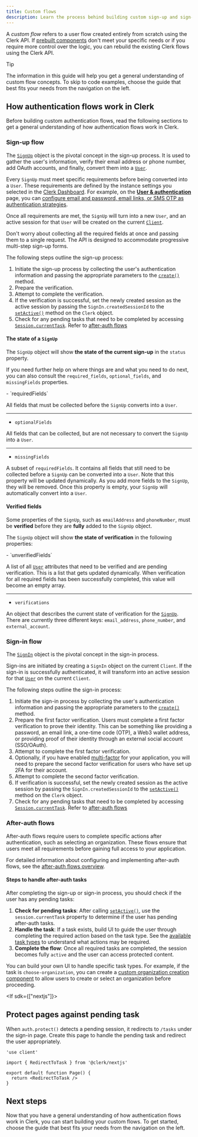 ```yaml
---
title: Custom flows
description: Learn the process behind building custom sign-up and sign-in flows with Clerk.
---
```


A _custom flow_ refers to a user flow created entirely from scratch using the Clerk API. If [prebuilt components](/docs/components/overview) don't meet your specific needs or if you require more control over the logic, you can rebuild the existing Clerk flows using the Clerk API.

> [!TIP]
> The information in this guide will help you get a general understanding of custom flow concepts. To skip to code examples, choose the guide that best fits your needs from the navigation on the left.

## How authentication flows work in Clerk

Before building custom authentication flows, read the following sections to get a general understanding of how authentication flows work in Clerk.

### Sign-up flow

The [`SignUp`](/docs/references/javascript/sign-up) object is the pivotal concept in the sign-up process. It is used to gather the user's information, verify their email address or phone number, add OAuth accounts, and finally, convert them into a [`User`](/docs/references/javascript/user).

Every `SignUp` must meet specific requirements before being converted into a `User`. These requirements are defined by the instance settings you selected in the [Clerk Dashboard](https://dashboard.clerk.com/). For example, on the [**User & authentication**](https://dashboard.clerk.com/last-active?path=user-authentication/user-and-authentication) page, you can [configure email and password, email links, or SMS OTP as authentication strategies](/docs/authentication/configuration/sign-up-sign-in-options).

Once all requirements are met, the `SignUp` will turn into a new `User`, and an active session for that `User` will be created on the current [`Client`](/docs/references/javascript/client).

Don't worry about collecting all the required fields at once and passing them to a single request. The API is designed to accommodate progressive multi-step sign-up forms.

The following steps outline the sign-up process:

1. Initiate the sign-up process by collecting the user's authentication information and passing the appropriate parameters to the [`create()`](/docs/references/javascript/sign-in#create) method.
1. Prepare the verification.
1. Attempt to complete the verification.
1. If the verification is successful, set the newly created session as the active session by passing the `SignIn.createdSessionId` to the [`setActive()`](/docs/references/javascript/clerk#set-active) method on the `Clerk` object.
1. Check for any pending tasks that need to be completed by accessing [`Session.currentTask`](/docs/references/javascript/types/session-task). Refer to [after-auth flows](/docs/authentication/configuration/after-auth-flows)

#### The state of a `SignUp`

The `SignUp` object will show **the state of the current sign-up** in the `status` property.

If you need further help on where things are and what you need to do next, you can also consult the `required_fields`, `optional_fields`, and `missingFields` properties.

<Properties>
  - `requiredFields`

  All fields that must be collected before the `SignUp` converts into a `User`.

  ---

  - `optionalFields`

  All fields that can be collected, but are not necessary to convert the `SignUp` into a `User`.

  ---

  - `missingFields`

  A subset of `requiredFields`. It contains all fields that still need to be collected before a `SignUp` can be converted into a `User`. Note that this property will be updated dynamically. As you add more fields to the `SignUp`, they will be removed. Once this property is empty, your `SignUp` will automatically convert into a `User`.
</Properties>

#### Verified fields

Some properties of the `SignUp`, such as `emailAddress` and `phoneNumber`, must be **verified** before they are **fully** added to the `SignUp` object.

The `SignUp` object will show **the state of verification** in the following properties:

<Properties>
  - `unverifiedFields`

  A list of all [`User`](/docs/references/javascript/user) attributes that need to be verified and are pending verification. This is a list that gets updated dynamically. When verification for all required fields has been successfully completed, this value will become an empty array.

  ---

  - `verifications`

  An object that describes the current state of verification for the [`SignUp`](/docs/references/javascript/sign-in). There are currently three different keys: `email_address`, `phone_number`, and `external_account`.
</Properties>

### Sign-in flow

The [`SignIn`](/docs/references/javascript/sign-in) object is the pivotal concept in the sign-in process.

Sign-ins are initiated by creating a `SignIn` object on the current `Client`. If the sign-in is successfully authenticated, it will transform into an active session for that [`User`](/docs/references/javascript/user) on the current `Client`.

The following steps outline the sign-in process:

1. Initiate the sign-in process by collecting the user's authentication information and passing the appropriate parameters to the [`create()`](/docs/references/javascript/sign-in#create) method.
1. Prepare the first factor verification. Users must complete a first factor verification to prove their identity. This can be something like providing a password, an email link, a one-time code (OTP), a Web3 wallet address, or providing proof of their identity through an external social account (SSO/OAuth).
1. Attempt to complete the first factor verification.
1. Optionally, if you have enabled [multi-factor](/docs/authentication/configuration/sign-up-sign-in-options) for your application, you will need to prepare the second factor verification for users who have set up 2FA for their account.
1. Attempt to complete the second factor verification.
1. If verification is successful, set the newly created session as the active session by passing the `SignIn.createdSessionId` to the [`setActive()`](/docs/references/javascript/clerk#set-active) method on the `Clerk` object.
1. Check for any pending tasks that need to be completed by accessing [`Session.currentTask`](/docs/references/javascript/types/session-task). Refer to [after-auth flows](/docs/authentication/configuration/after-auth-flows)

### After-auth flows

After-auth flows require users to complete specific actions after authentication, such as selecting an organization. These flows ensure that users meet all requirements before gaining full access to your application.

For detailed information about configuring and implementing after-auth flows, see the [after-auth flows overview](/docs/authentication/configuration/after-auth-flows).

#### Steps to handle after-auth tasks

After completing the sign-up or sign-in process, you should check if the user has any pending tasks:

1. **Check for pending tasks**: After calling [`setActive()`](/docs/references/javascript/clerk#set-active), use the `session.currentTask` property to determine if the user has pending after-auth tasks.
1. **Handle the task**: If a task exists, build UI to guide the user through completing the required action based on the task type. See the [available task types](/docs/authentication/configuration/after-auth-flows#available-flows) to understand what actions may be required.
1. **Complete the flow**: Once all required tasks are completed, the session becomes fully `active` and the user can access protected content.

You can build your own UI to handle specific task types. For example, if the task is `choose-organization`, you can create a [custom organization creation component](/docs/custom-flows/create-organizations) to allow users to create or select an organization before proceeding.

<If sdk={["nextjs"]}>
  ## Protect pages against pending task

  When `auth.protect()` detects a pending session, it redirects to `/tasks` under the sign-in page. Create this page to handle the pending task and redirect the user appropriately.

  ```tsx {{ filename: 'app/sign-in/tasks/page.tsx' }}
  'use client'

  import { RedirectToTask } from '@clerk/nextjs'

  export default function Page() {
    return <RedirectToTask />
  }
  ```
</If>

## Next steps

Now that you have a general understanding of how authentication flows work in Clerk, you can start building your custom flows. To get started, choose the guide that best fits your needs from the navigation on the left.
